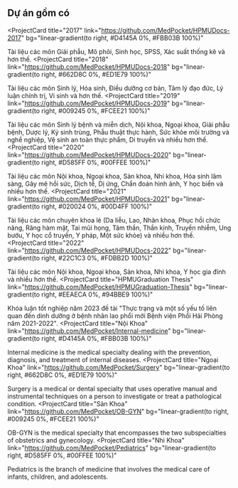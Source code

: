 ## Dự án gồm có

<ProjectCard
  title="2017"
  link="https://github.com/MedPocket/HPMUDocs-2017"
  bg="linear-gradient(to right, #D4145A 0%, #FBB03B 100%)"
>
  Tài liệu các môn Giải phẫu, Mô phôi, Sinh học, SPSS, Xác suất thống kê và hơn thế.
</ProjectCard>
<ProjectCard
  title="2018"
  link="https://github.com/MedPocket/HPMUDocs-2018"
  bg="linear-gradient(to right, #662D8C 0%, #ED1E79 100%)"
>
  Tài liệu các môn Sinh lý, Hóa sinh, Điều dưỡng cơ bản, Tâm lý đạo đức, Lý luận chính trị, Vi sinh và hơn thế.
</ProjectCard>
<ProjectCard
  title="2019"
  link="https://github.com/MedPocket/HPMUDocs-2019"
  bg="linear-gradient(to right, #009245 0%, #FCEE21 100%)"
>
  Tài liệu các môn Sinh lý bệnh và miễn dịch, Nội khoa, Ngoại khoa, Giải phẫu bệnh, Dược lý, Ký sinh trùng, Phẫu thuật thực hành, Sức khỏe môi trường và nghề nghiệp, Vệ sinh an toàn thực phẩm, Di truyền và nhiều hơn thế.
</ProjectCard>
<ProjectCard
  title="2020"
  link="https://github.com/MedPocket/HPMUDocs-2020"
  bg="linear-gradient(to right, #D585FF 0%, #00FFEE 100%)"
>
  Tài liệu các môn Nội khoa, Ngoại khoa, Sản khoa, Nhi khoa, Hóa sinh lâm sàng, Gây mê hồi sức, Dịch tễ, Dị ứng, Chẩn đoán hình ảnh, Y học biển và nhiều hơn thế.
</ProjectCard>
<ProjectCard
  title="2021"
  link="https://github.com/MedPocket/HPMUDocs-2021"
  bg="linear-gradient(to right, #020024 0%, #00D4FF 100%)"
>
  Tài liệu các môn chuyên khoa lẻ (Da liễu, Lao, Nhãn khoa, Phục hồi chức năng, Răng hàm mặt, Tai mũi họng, Tâm thần, Thần kinh, Truyền nhiễm, Ung bướu, Y học cổ truyền, Y pháp, Một sức khỏe) và nhiều hơn thế.
</ProjectCard>
<ProjectCard
  title="2022"
  link="https://github.com/MedPocket/HPMUDocs-2022"
  bg="linear-gradient(to right, #22C1C3 0%, #FDBB2D 100%)"
>
  Tài liệu các môn Nội khoa, Ngoại khoa, Sản khoa, Nhi khoa, Y học gia đình và nhiều hơn thế.
</ProjectCard>
<ProjectCard
  title="HPMUGraduation Thesis"
  link="https://github.com/MedPocket/HPMUGraduation-Thesis"
  bg="linear-gradient(to right, #EEAECA 0%, #94BBE9 100%)"
>
  Khóa luận tốt nghiệp năm 2023 đề tài "Thực trạng và một số yếu tố liên quan đến dinh dưỡng ở bệnh nhân lao phổi mới Bệnh viện Phổi Hải Phòng năm 2021-2022".
</ProjectCard>
<ProjectCard
  title="Nội Khoa"
  link="https://github.com/MedPocket/Internal-medicine"
  bg="linear-gradient(to right, #D4145A 0%, #FBB03B 100%)"
>
  Internal medicine is the medical specialty dealing with the prevention, diagnosis, and treatment of internal diseases.
</ProjectCard>
<ProjectCard
  title="Ngoại Khoa"
  link="https://github.com/MedPocket/Surgery"
  bg="linear-gradient(to right, #662D8C 0%, #ED1E79 100%)"
>
  Surgery is a medical or dental specialty that uses operative manual and instrumental techniques on a person to investigate or treat a pathological condition.
</ProjectCard>
<ProjectCard
  title="Sản Khoa"
  link="https://github.com/MedPocket/OB-GYN"
  bg="linear-gradient(to right, #009245 0%, #FCEE21 100%)"
>
  OB-GYN is the medical specialty that encompasses the two subspecialties of obstetrics and gynecology.
</ProjectCard>
<ProjectCard
  title="Nhi Khoa"
  link="https://github.com/MedPocket/Pediatrics"
  bg="linear-gradient(to right, #D585FF 0%, #00FFEE 100%)"
>
  Pediatrics is the branch of medicine that involves the medical care of infants, children, and adolescents.
</ProjectCard>
